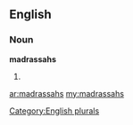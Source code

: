 ==English==

===Noun===
'''madrassahs'''

# {{plural of|[[madrassah]]}}

[[Category:English plurals]]

[[ar:madrassahs]]
[[my:madrassahs]]